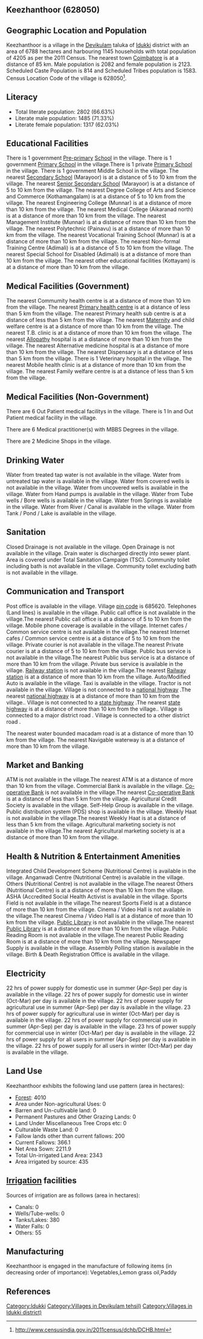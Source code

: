 {{Infobox settlement
| name=Keezhanthoor
| native_name=
| native_name_lang=
| other_name=
| nickname=
| settlement_type=Village
| image_skyline=
| image_alt=
| image_caption=
| pushpin_map=India Kerala
| pushpin_label_position=right
| pushpin_map_alt=
| pushpin_map_caption=Location in Kerala, India
| latd=
| latm=
| lats=
| latNS=
| longd=
| longm=
| longs=
| longEW=
| coordinates_display=inline,title
| subdivision_type=Country
| subdivision_name={{flag|India}}
| subdivision_type1=[[States and territories of India|State]]
| subdivision_name1=Kerala 
| subdivision_type2=[[List of districts of India|District]]
| subdivision_name2=Idukki 
| subdivision_type3=Tahsil
| subdivision_name3=Devikulam
| website=
| established_title=<!-- Established -->
| established_date=
| founder=
| named_for=
| government_type=
| governing_body=
| unit_pref=Metric=
| area_footnotes=
| area_rank=
| area_total_km2=67.88
| elevation_footnotes=
| elevation_m=
| population_total=4205
| population_as_of=2011
| population_rank=
| population_density_km2=61
| population_demonym=
| population_footnotes=
| demographics_type1=Languages
| demographics1_title1=Official
| demographics1_info1=[[Malayalam language|Malayalam]]
| timezone1=[[Indian Standard Time|IST]]
| utc_offset1==+5:30
| postal_code_type=[[Postal Index Number|PIN]]
| postal_code=685620
| area_code_type=Telephone code
| area_code=
| registration_plate=
| blank1_name_sec1=Nearest city
| blank1_info_sec1=[[Coimbatore]]
| blank2_name_sec1=[[Human sex ratio|Sex ratio]]
| blank2_info_sec1=1019 [[male|♂]]/[[female|♀]]
| blank3_name_sec1=Literacy
| blank3_info_sec1=66.63%
| blank1_name_sec2=[[2011 Census of India|2011 census]] code
| blank1_info_sec2=628050
| footnotes=
}}

== Keezhanthoor (628050) ==

== Geographic Location and Population ==

Keezhanthoor is a village in the [[Devikulam]] taluka of [[Idukki ]] district with an area of 6788 hectares and harbouring 1145 households with total population of 4205 as per the 2011 Census. The nearest town [[Coimbatore]] is at a distance of 85 km. Male population is 2082 and female population is 2123. Scheduled Caste Population is 814 and Scheduled Tribes population is 1583. Census Location Code of the village is 628050<ref>http://www.censusindia.gov.in/2011census/dchb/DCHB.html</ref>.


== Literacy ==  
* Total literate population: 2802 (66.63%)
* Literate male population: 1485 (71.33%)
* Literate female population: 1317 (62.03%)


== Educational Facilities ==  
There is 1 government [[Pre-primary]] [[School]] in the village.
There is 1 government [[Primary School]] in the village.There is 1 private [[Primary School]] in the village.
There is 1 government Middle School in the village.
The nearest [[Secondary School]] (Marayoor) is at a distance of 5 to 10 km from the village.
The nearest [[Senior Secondary School]] (Marayoor) is at a distance of 5 to 10 km from the village.
The nearest Degree College of Arts and Science and Commerce (Kothamangalam) is at a distance of 5 to 10 km from the village.
The nearest Engineering College (Munnar) is at a distance of more than 10 km from the village.
The nearest Medical College (Aikaranad north) is at a distance of more than 10 km from the village.
The nearest Management Institute (Munnar) is at a distance of more than 10 km from the village.
The nearest Polytechnic (Painavu) is at a distance of more than 10 km from the village.
The nearest Vocational Training School (Munnar) is at a distance of more than 10 km from the village.
The nearest Non-formal Training Centre (Adimali) is at a distance of 5 to 10 km from the village.
The nearest Special School for Disabled (Adimali) is at a distance of more than 10 km from the village.
The nearest other educational facilities (Kottayam) is at a distance of more than 10 km from the village.


== Medical Facilities (Government) ==
The nearest Commumity health centre is at a distance of more than 10 km from the village.
The nearest [[Primary health centre]] is at a distance of less than 5 km from the village.
The nearest Primary health sub centre is at a distance of less than 5 km from the village.
The nearest [[Maternity]] and child welfare centre is at a distance of more than 10 km from the village.
The nearest T.B. clinic is at a distance of more than 10 km from the village.
The nearest [[Allopathy]] hospital is at a distance of more than 10 km from the village.
The nearest Alternative medicine hospital is at a distance of more than 10 km from the village.
The nearest Dispensary is at a distance of less than 5 km from the village.
There is 1 Veterinary hospital in the village.
The nearest Mobile health clinic is at a distance of more than 10 km from the village.
The nearest Family welfare centre is at a distance of less than 5 km from the village.


== Medical Facilities (Non-Government) ==
There are 6 Out Patient medical facilitys in the village.
There is 1 In and Out Patient medical facility in the village.

There are 6 Medical practitioner(s) with MBBS Degrees in the village.



There are 2 Medicine Shops in the village.



== Drinking Water ==
Water from treated tap water is not available in the village.
Water from untreated tap water is available in the village.
Water from covered wells is not available in the village.
Water from uncovered wells is available in the village.
Water from Hand pumps is available in the village.
Water from Tube wells / Bore wells is available in the village.
Water from Springs is available in the village.
Water from River / Canal is available in the village.
Water from Tank / Pond / Lake is available in the village.


== Sanitation ==
Closed Drainage is not available in the village.
Open Drainage is not available in the village.
Drain water is discharged directly into sewer plant.
Area is covered under Total Sanitation Campaign (TSC).
Community toilet including bath is not available in the village.
Community toilet excluding bath is not available in the village.


== Communication and Transport ==
Post office is available in the village.
Village [[pin code]] is 685620.
Telephones (Land lines) is available in the village.
Public call office is not available in the village.The nearest Public call office is at a distance of 5 to 10 km from the village.
Mobile phone coverage is available in the village.
Internet cafes / Common service centre is not available in the village.The nearest Internet cafes / Common service centre is at a distance of 5 to 10 km from the village.
Private courier is not available in the village.The nearest Private courier is at a distance of 5 to 10 km from the village.
Public bus service is not available in the village.The nearest Public bus service is at a distance of more than 10 km from the village.
Private bus service is available in the village.
[[Railway station]] is not available in the village.The nearest [[Railway station]] is at a distance of more than 10 km from the village.
Auto/Modified Auto is available in the village.
Taxi is available in the village.
Tractor is not available in the village.
Village is not connected to a [[national highway]] .The nearest [[national highway]] is at a distance of more than 10 km from the village..
Village is not connected to a [[state highway]] .The nearest [[state highway]] is at a distance of more than 10 km from the village..
Village is connected to a major district road    .
Village is connected to a other district road  .


The nearest water bounded macadam road is at a distance of more than 10 km from the village.
The nearest Navigable waterway is at a distance of more than 10 km from the village.



== Market and Banking ==
ATM is not available in the village.The nearest ATM is at a distance of more than 10 km from the village.
Commercial Bank is available in the village.
[[Co-operative Bank]] is not available in the village.The nearest [[Co-operative Bank]] is at a distance of less than 5 km from the village.
Agricultural Credit Society is available in the village.
Self-Help Group is available in the village.
Public distribution system (PDS) shop is available in the village.
Weekly Haat is not available in the village.The nearest Weekly Haat is at a distance of less than 5 km from the village.
Agricultural marketing society is not available in the village.The nearest Agricultural marketing society is at a distance of more than 10 km from the village.


== Health & Nutrition & Entertainment Amenities ==
Integrated Child Development Scheme (Nutritional Centre) is available in the village.
Anganwadi Centre (Nutritional Centre) is available in the village.
Others (Nutritional Centre) is not available in the village.The nearest Others (Nutritional Centre) is at a distance of more than 10 km from the village.
ASHA (Accredited Social Health Activist is available in the village.
Sports Field is not available in the village.The nearest Sports Field is at a distance of more than 10 km from the village.
Cinema / Video Hall is not available in the village.The nearest Cinema / Video Hall is at a distance of more than 10 km from the village.
[[Public Library]] is not available in the village.The nearest [[Public Library]] is at a distance of more than 10 km from the village.
Public Reading Room is not available in the village.The nearest Public Reading Room is at a distance of more than 10 km from the village.
Newspaper Supply is available in the village.
Assembly Polling station is available in the village.
Birth & Death Registration Office is available in the village.


== Electricity ==
22 hrs of power supply for domestic use in summer (Apr-Sep) per day is available in the village.
22 hrs of power supply for domestic use in winter (Oct-Mar) per day is available in the village.
22 hrs of power supply for agricultural use in summer (Apr-Sep) per day is available in the village.
23 hrs of power supply for agricultural use in winter (Oct-Mar) per day is available in the village.
22 hrs of power supply for commercial use in summer (Apr-Sep) per day is available in the village.
23 hrs of power supply for commercial use in winter (Oct-Mar) per day is available in the village.
22 hrs of power supply for all users in summer (Apr-Sep) per day is available in the village.
22 hrs of power supply for all users in winter (Oct-Mar) per day is available in the village.


== Land Use ==
Keezhanthoor exhibits the following land use pattern (area in hectares):
* [[Forest]]: 4010
* Area under Non-agricultural Uses: 0
* Barren and Un-cultivable land: 0
* Permanent Pastures and Other Grazing Lands: 0
* Land Under Miscellaneous Tree Crops etc: 0
* Culturable Waste Land: 0
* Fallow lands other than current fallows: 200
* Current Fallows: 366.1
* Net Area Sown: 2211.9
* Total Un-irrigated Land Area: 2343
* Area irrigated by source: 435


== [[Irrigation]] facilities ==
Sources of irrigation are as follows (area in hectares):
* Canals: 0
* Wells/Tube-wells: 0
* Tanks/Lakes: 380
* Water Falls: 0
* Others: 55


== Manufacturing ==
Keezhanthoor is engaged in the manufacture of following items (in decreasing order of importance): Vegetables,Lemon grass oil,Paddy


[[Category:Idukki ]]
[[Category:Villages in Devikulam tehsil)]]
[[Category:Villages in Idukki  district)]]


== References ==
{{Reflist}}


